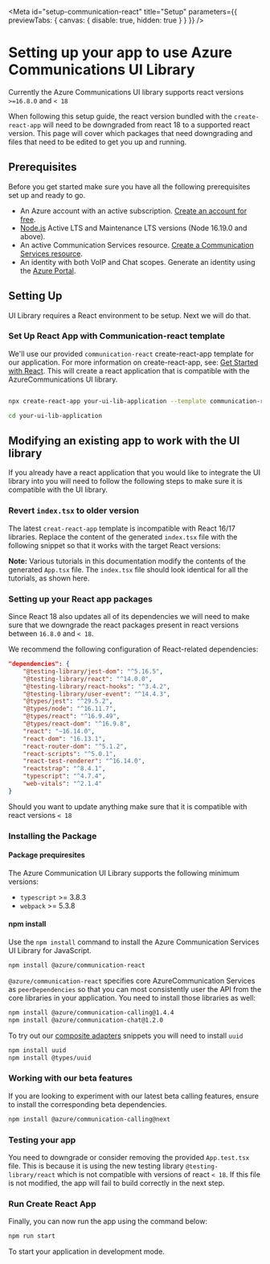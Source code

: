 

<Meta
  id="setup-communication-react"
  title="Setup"
  parameters={{ previewTabs: { canvas: { disable: true, hidden: true } } }}
/>

# Setting up your app to use Azure Communications UI Library

Currently the Azure Communications UI library supports react versions `>=16.8.0` and `< 18`

When following this setup guide, the react version bundled with the `create-react-app` will need
to be downgraded from react 18 to a supported react version. This page will cover which packages that need downgrading and files
that need to be edited to get you up and running.

## Prerequisites

Before you get started make sure you have all the following prerequisites set up and ready to go.

- An Azure account with an active subscription. [Create an account for free](https://azure.microsoft.com/free/?WT.mc_id=A261C142F).
- [Node.js](https://nodejs.org/) Active LTS and Maintenance LTS versions (Node 16.19.0 and above).
- An active Communication Services resource. [Create a Communication Services resource](https://docs.microsoft.com/azure/communication-services/quickstarts/create-communication-resource?tabs=windows&pivots=platform-azp).
- An identity with both VoIP and Chat scopes. Generate an identity using the [Azure Portal](https://docs.microsoft.com/azure/communication-services/quickstarts/identity/quick-create-identity).

## Setting Up

UI Library requires a React environment to be setup. Next we will do that.

### Set Up React App with Communication-react template

We'll use our provided `communication-react` create-react-app template for our application. For more information on create-react-app, see: [Get Started with React](https://reactjs.org/docs/create-a-new-react-app.html).
This will create a react application that is compatible with the AzureCommunications UI library.

```bash

npx create-react-app your-ui-lib-application --template communication-react

cd your-ui-lib-application

```

## Modifying an existing app to work with the UI library

If you already have a react application that you would like to integrate the UI library into you will need to
follow the following steps to make sure it is compatible with the UI library.

### Revert `index.tsx` to older version

The latest `creat-react-app` template is incompatible with React 16/17 libraries.
Replace the content of the generated `index.tsx` file with the following snippet
so that it works with the target React versions:

<Source code={indexText} />

**Note:** Various tutorials in this documentation modify the contents of the generated `App.tsx` file.
The `index.tsx` file should look identical for all the tutorials, as shown here.

### Setting up your React app packages

Since React 18 also updates all of its dependencies we will need to make sure that we downgrade the react packages present in
react versions between `16.8.0` and `< 18`.

We recommend the following configuration of React-related dependencies:

```json
"dependencies": {
    "@testing-library/jest-dom": "^5.16.5",
    "@testing-library/react": "^14.0.0",
    "@testing-library/react-hooks": "^3.4.2",
    "@testing-library/user-event": "^14.4.3",
    "@types/jest": "^29.5.2",
    "@types/node": "^16.11.7",
    "@types/react": "^16.9.49",
    "@types/react-dom": "^16.9.8",
    "react": "~16.14.0",
    "react-dom": "16.13.1",
    "react-router-dom": "^5.1.2",
    "react-scripts": "^5.0.1",
    "react-test-renderer": "^16.14.0",
    "reactstrap": "^8.4.1",
    "typescript": "^4.7.4",
    "web-vitals": "^2.1.4"
}
```

Should you want to update anything make sure that it is compatible with react versions `< 18`

### Installing the Package

#### Package prequiresites

The Azure Communication UI Library supports the following minimum versions:

- `typescript` >= 3.8.3
- `webpack` >= 5.3.8

#### npm install

Use the `npm install` command to install the Azure Communication Services UI Library for JavaScript.

```bash
npm install @azure/communication-react
```

`@azure/communication-react` specifies core AzureCommunication Services as `peerDependencies` so that you
can most consistently user the API from the core libraries in your application. You need to install those libraries as well:

```bash
npm install @azure/communication-calling@1.4.4
npm install @azure/communication-chat@1.2.0
```

To try out our [composite adapters](./?path=/docs/quickstarts-composites--page) snippets you will need to install `uuid`

```bash
npm install uuid
npm install @types/uuid
```

### Working with our beta features

If you are looking to experiment with our latest beta calling features, ensure to install the corresponding beta dependencies.

```bash
npm install @azure/communication-calling@next
```

### Testing your app

You need to downgrade or consider removing the provided `App.test.tsx` file. This is because it is
using the new testing library `@testing-library/react` which is not compatible with versions of react `< 18`. If this file is not modified, the app will fail to build correctly in the next step.

### Run Create React App

Finally, you can now run the app using the command below:

```bash
npm run start
```

To start your application in development mode.
